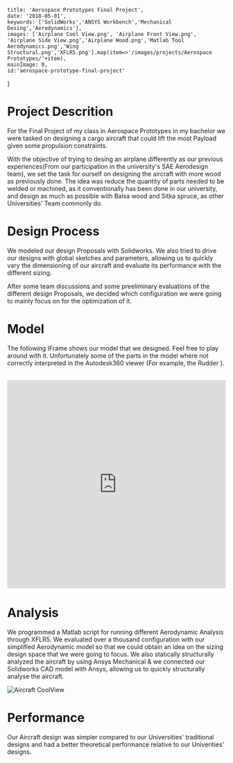 
    title: 'Aerospace Prototypes Final Project',
    date: '2018-05-01',
    keywords: ['SolidWorks','ANSYS Workbench','Mechanical Desing','Aerodynamics'],
    images: ['Airplane Cool View.png', 'Airplane Front View.png', 'Airplane Side View.png','Airplane Wood.png','Matlab Tool Aerodynamics.png','Wing Structural.png','XFLR5.png'].map(item=>'/images/projects/Aerospace Prototypes/'+item),
    mainImage: 0,
    id:'aerospace-prototype-final-project'
}


# Project Descrition
For the Final Project of my class in Aerospace Prototypes in my bachelor we were tasked on designing a cargo aircraft that could lift the most Payload given some propulsion constraints.

With the objective of trying to desing an airplane differently as our previous experiences(From our participation in the university's SAE Aerodesign team), we set the task for ourself on designing the aircraft with more wood as previously done.
The idea was reduce the quantity of parts needed to be welded or machined, as it conventionally has been done in our university, and design as much as possible with Balsa wood and Sitka spruce, as other Universities' Team commonly do.
 
# Design Process

We modeled our design Proposals with Solidworks. We also tried to drive our designs with global sketches and parameters, allowing us to quickly vary the dimensioning of our aircraft and evaluate its performance with the different sizing.

After some team discussions and some preeliminary evaluations of the different design Proposals, we decided which configuration we were going to mainly focus on for the optimization of it.

# Model 
The following IFrame shows our model that we designed. Feel free to play around with it. Unfortunately some of the parts in the model  where not correctly interpreted in the Autodesk360 viewer (For example, the Rudder ).


<br/>  
<iframe src="https://myhub.autodesk360.com/ue2ba8999/shares/public/SH7f1edQT22b515c761eb82978d5da9a8211?mode=embed" width="100%" height="480" allowfullscreen="true" webkitallowfullscreen="true" mozallowfullscreen="true"  frameborder="0"></iframe>

<br/>  


# Analysis

We programmed a Matlab script for running different Aerodynamic Analysis  through XFLR5. We evaluated over a thousand configuration with our simplified Aerodynamic model so that we could obtain an idea on the sizing design space that we were going to focus.
We also statically structurally analyzed the aircraft by using Ansys Mechanical & we connected our Solidworks CAD model with Ansys, allowing us to quickly structurally analyse the aircraft. 


![Aircraft CoolView](/images/projects/Aerospace%20Prototypes/Airplane%20Side%20View.png)

# Performance 

Our Aircraft design was simpler compared to our Universities' traditional designs and had a better theoretical performance relative to our Univerities' designs.